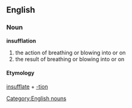 ==English==
=== Noun ===
[[Category:English nouns]]
'''insufflation'''
# the action of breathing or blowing into or on
# the result of breathing or blowing into or on
==== Etymology ====
[[insufflate]] + [[-tion]]